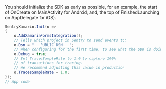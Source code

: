 You should initialize the SDK as early as possible, for an example, the start of OnCreate
on MainActivity for Android, and, the top of FinishedLaunching on AppDelegate for iOS).


```csharp
SentryXamarin.Init(o =>
{
    o.AddXamarinFormsIntegration();
    // Tells which project in Sentry to send events to:
    o.Dsn = "___PUBLIC_DSN___";
    // When configuring for the first time, to see what the SDK is doing:
    o.Debug = true;
    // Set TracesSampleRate to 1.0 to capture 100%
    // of transactions for tracing.
    // We recommend adjusting this value in production
    o.TracesSampleRate = 1.0;
});
// App code

```
